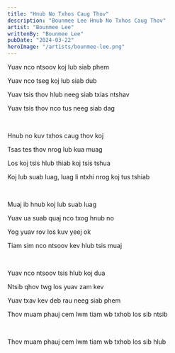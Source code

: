 ```yaml
---
title: "Hnub No Txhos Caug Thov"
description: "Bounmee Lee Hnub No Txhos Caug Thov"
artist: "Bounmee Lee"
writtenBy: "Bounmee Lee"
pubDate: "2024-03-22"
heroImage: "/artists/bounmee-lee.png"
---
```


Yuav nco ntsoov koj lub siab phem

Yuav nco tseg koj lub siab dub

Yuav tsis thov hlub neeg siab txias ntshav

Yuav tsis thov nco tus neeg siab dag

<br />

Hnub no kuv txhos caug thov koj

Tsas tes thov nrog lub kua muag

Los koj tsis hlub thiab koj tsis tshua

Koj lub suab luag, luag li ntxhi nrog koj tus tshiab

<br />

Muaj ib hnub koj lub suab luag

Yuav ua suab quaj nco txog hnub no

Yog yuav rov los kuv yeej ok

Tiam sim nco ntsoov kev hlub tsis muaj

<br />

Yuav nco ntsoov tsis hlub koj dua

Ntsib qhov twg los yuav zam kev

Yuav txav kev deb rau neeg siab phem

Thov muam phauj cem lwm tiam wb txhob los sib ntsib

<br />

Thov muam phauj cem lwm tiam wb txhob los sib hlub

